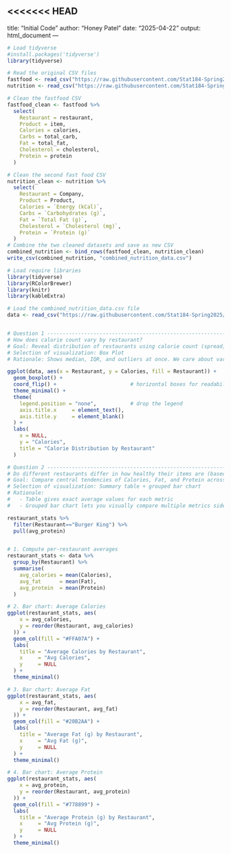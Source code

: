 <<<<<<< HEAD
---
title: "Initial Code"
author: "Honey Patel"
date: "2025-04-22"
output: html_document
---

```r
# Load tidyverse
#install.packages('tidyverse')
library(tidyverse)

# Read the original CSV files
fastfood <- read_csv("https://raw.githubusercontent.com/Stat184-Spring2025/Stat184-Spring2025-Sec3_FP_ShaileePatel_HoneyPatel/refs/heads/main/fastfood.csv?token=GHSAT0AAAAAADCD5WI4JH2GMYL7OIE3H4C62AJTOKA",show_col_types = FALSE)
nutrition <- read_csv("https://raw.githubusercontent.com/Stat184-Spring2025/Stat184-Spring2025-Sec3_FP_ShaileePatel_HoneyPatel/refs/heads/main/Nutrition_Value_Dataset.csv?token=GHSAT0AAAAAADCD5WI5PY5OT7QANTB372G22AJTN7Q",show_col_types = FALSE)

# Clean the fastfood CSV
fastfood_clean <- fastfood %>%
  select(
    Restaurant = restaurant,
    Product = item,
    Calories = calories,
    Carbs = total_carb,
    Fat = total_fat,
    Cholesterol = cholesterol,
    Protein = protein
  )

# Clean the second fast food CSV
nutrition_clean <- nutrition %>%
  select(
    Restaurant = Company,
    Product = Product,
    Calories = `Energy (kCal)`,
    Carbs = `Carbohydrates (g)`,
    Fat = `Total Fat (g)`,
    Cholesterol = `Cholesterol (mg)`,
    Protein = `Protein (g)`
  )
# Combine the two cleaned datasets and save as new CSV
combined_nutrition <- bind_rows(fastfood_clean, nutrition_clean)
write_csv(combined_nutrition, "combined_nutrition_data.csv")
```

```r
# Load require libraries
library(tidyverse)
library(RColorBrewer)
library(knitr)
library(kableExtra)

# Load the combined_nutrition_data.csv file 
data <- read_csv("https://raw.githubusercontent.com/Stat184-Spring2025/Stat184-Spring2025-Sec3_FP_ShaileePatel_HoneyPatel/refs/heads/dev/combined_nutrition_data.csv?token=GHSAT0AAAAAADCD5WI42MRE4SGBEZXIBDPA2AJTPBA")


# Question 1 -----------------------------------------------------------
# How does calorie count vary by restaurant?
# Goal: Reveal distribution of restaurants using calorie count (spread, outliers)
# Selection of visualization: Box Plot
# Rationale: Shows median, IQR, and outliers at once. We care about variation in data, e.g., whether Restaurant A has a few extremely high-calorie outliers vs. Restaurant B’s consistently mid-range menu—a box plot (or violin plot) is by far the more informative choice.

ggplot(data, aes(x = Restaurant, y = Calories, fill = Restaurant)) +
  geom_boxplot() +
  coord_flip() +                        # horizontal boxes for readability
  theme_minimal() +
  theme(
    legend.position = "none",           # drop the legend
    axis.title.x     = element_text(), 
    axis.title.y     = element_blank()
  ) +
  labs(
    x = NULL,
    y = "Calories",
    title = "Calorie Distribution by Restaurant"
  )

# Question 2 -----------------------------------------------------------
# Do different restaurants differ in how healthy their items are (based on calories, fat, and protein)?
# Goal: Compare central tendencies of Calories, Fat, and Protein across restaurants to assess relative “healthiness.”
# Selection of visualization: Summary table + grouped bar chart
# Rationale: 
#   - Table gives exact average values for each metric  
#   - Grouped bar chart lets you visually compare multiple metrics side-by-side

restaurant_stats %>%
  filter(Restaurant=="Burger King") %>%
  pull(avg_protein)


# 1. Compute per-restaurant averages
restaurant_stats <- data %>%
  group_by(Restaurant) %>%
  summarise(
    avg_calories = mean(Calories),
    avg_fat      = mean(Fat),
    avg_protein  = mean(Protein)
  )

# 2. Bar chart: Average Calories
ggplot(restaurant_stats, aes(
    x = avg_calories,
    y = reorder(Restaurant, avg_calories)
  )) +
  geom_col(fill = "#FFA07A") +
  labs(
    title = "Average Calories by Restaurant",
    x     = "Avg Calories",
    y     = NULL
  ) +
  theme_minimal()

# 3. Bar chart: Average Fat
ggplot(restaurant_stats, aes(
    x = avg_fat,
    y = reorder(Restaurant, avg_fat)
  )) +
  geom_col(fill = "#20B2AA") +
  labs(
    title = "Average Fat (g) by Restaurant",
    x     = "Avg Fat (g)",
    y     = NULL
  ) +
  theme_minimal()

# 4. Bar chart: Average Protein
ggplot(restaurant_stats, aes(
    x = avg_protein,
    y = reorder(Restaurant, avg_protein)
  )) +
  geom_col(fill = "#778899") +
  labs(
    title = "Average Protein (g) by Restaurant",
    x     = "Avg Protein (g)",
    y     = NULL
  ) +
  theme_minimal()
```

